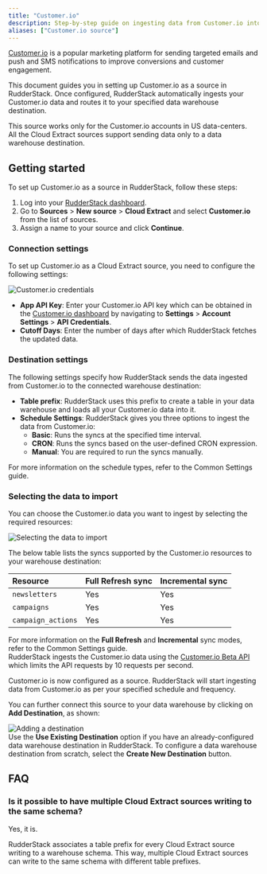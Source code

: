 ```yaml
---
title: "Customer.io"
description: Step-by-step guide on ingesting data from Customer.io into RudderStack.
aliases: ["Customer.io source"]
---
```


[Customer.io](https://www.customer.io) is a popular marketing platform for sending targeted emails and push and SMS notifications to improve conversions and customer engagement.

This document guides you in setting up Customer.io as a source in RudderStack. Once configured, RudderStack automatically ingests your Customer.io data and routes it to your specified data warehouse destination.

<div class="warningBlock">
This source works only for the Customer.io accounts in <Link to="https://customer.io/docs/data-centers">US data-centers</Link>.
</div>

<div class="warningBlock">
All the Cloud Extract sources support sending data only to a <Link to="/destinations/warehouse-destinations/">data warehouse destination</Link>.
</div>

## Getting started

To set up Customer.io as a source in RudderStack, follow these steps:

1. Log into your [RudderStack dashboard](https://app.rudderstack.com/).
2. Go to **Sources** > **New source** > **Cloud Extract** and select **Customer.io** from the list of sources.
3. Assign a name to your source and click **Continue**.

### Connection settings

To set up Customer.io as a Cloud Extract source, you need to configure the following settings:

<img src="../../assets/cloud-extract-sources/customerio-connection-settings.png" alt="Customer.io credentials" />

- **App API Key**: Enter your Customer.io API key which can be obtained in the [Customer.io dashboard](https://fly.customer.io/login) by navigating to **Settings** > **Account Settings** > **API Credentials**.
- **Cutoff Days**: Enter the number of days after which RudderStack fetches the updated data.

### Destination settings

The following settings specify how RudderStack sends the data ingested from Customer.io to the connected warehouse destination:

- **Table prefix**: RudderStack uses this prefix to create a table in your data warehouse and loads all your Customer.io data into it.
- **Schedule Settings**: RudderStack gives you three options to ingest the data from Customer.io:
    - **Basic**: Runs the syncs at the specified time interval. 
    - **CRON**: Runs the syncs based on the user-defined CRON expression.
    - **Manual**: You are required to run the syncs manually.

<div class="infoBlock">
For more information on the schedule types, refer to the <Link to="/sources/extract/common-settings/">Common Settings</Link> guide.
</div>

### Selecting the data to import

You can choose the Customer.io data you want to ingest by selecting the required resources:

<img src="../../assets/cloud-extract-sources/customerio-resources.png" alt="Selecting the data to import" />

The below table lists the syncs supported by the Customer.io resources to your warehouse destination:

| Resource | Full Refresh sync | Incremental sync | 
| :---| :---- | :---- | 
| `newsletters` |  Yes | Yes | 
| `campaigns` | Yes | Yes |  
| `campaign_actions` | Yes | Yes |  

<div class="infoBlock">
For more information on the <strong>Full Refresh</strong> and <strong>Incremental</strong> sync modes, refer to the <Link to="/sources/extract/common-settings/#sync-modes">Common Settings</Link> guide.
</div>

<div class="warningBlock">
RudderStack ingests the Customer.io data using the <a href="https://customer.io/docs/api/#tag/appOverview">Customer.io Beta API</a> which limits the API requests by 10 requests per second.
</div>

Customer.io is now configured as a source. RudderStack will start ingesting data from Customer.io as per your specified schedule and frequency.

You can further connect this source to your data warehouse by clicking on **Add Destination**, as shown:

<img src="../../assets/cloud-extract-sources/add-destination.png" alt="Adding a destination" />

<div class="successBlock">
Use the <strong>Use Existing Destination</strong> option if you have an already-configured data warehouse destination in RudderStack. To configure a data warehouse destination from scratch, select the <strong>Create New Destination</strong> button.
</div>

## FAQ

### Is it possible to have multiple Cloud Extract sources writing to the same schema?

Yes, it is.

RudderStack associates a table prefix for every Cloud Extract source writing to a warehouse schema. This way, multiple Cloud Extract sources can write to the same schema with different table prefixes.
